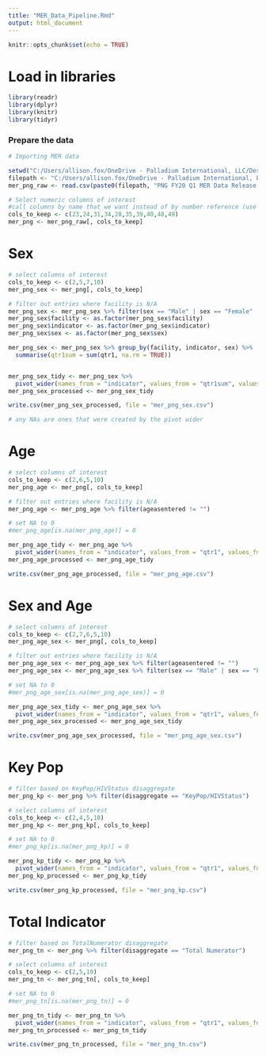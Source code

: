 ---
title: "MER_Data_Pipeline.Rmd"
output: html_document
---


```{r setup, include=FALSE}
knitr::opts_chunk$set(echo = TRUE)
```

# Load in libraries

```{r}
library(readr)
library(dplyr)
library(knitr)
library(tidyr)
```

### Prepare the data ###

```{r}
# Importing MER data

setwd("C:/Users/allison.fox/OneDrive - Palladium International, LLC/Desktop/Technical Work/Anomaly Detection")
filepath <- "C:/Users/allison.fox/OneDrive - Palladium International, LLC/Desktop/Technical Work/Anomaly Detection/"
mer_png_raw <- read.csv(paste0(filepath, "PNG FY20 Q1 MER Data Release for Data.FI_4.13.2021.csv"), stringsAsFactors = FALSE)

```



```{r}
# Select numeric columns of interest
#call columns by name that we want instead of by number reference (use is.numeric() to reference which columns in the data set have numbers vs names)
cols_to_keep <- c(23,24,31,34,28,35,39,40,48,49)
mer_png <- mer_png_raw[, cols_to_keep]

```

# Sex

```{r}
# select columns of interest
cols_to_keep <- c(2,5,7,10)
mer_png_sex <- mer_png[, cols_to_keep]

# filter out entries where facility is N/A
mer_png_sex <- mer_png_sex %>% filter(sex == "Male" | sex == "Female" | sex == "Unknown Sex")
mer_png_sex$facility <- as.factor(mer_png_sex$facility)
mer_png_sex$indicator <- as.factor(mer_png_sex$indicator)
mer_png_sex$sex <- as.factor(mer_png_sex$sex)

mer_png_sex <- mer_png_sex %>% group_by(facility, indicator, sex) %>% 
  summarise(qtr1sum = sum(qtr1, na.rm = TRUE))


mer_png_sex_tidy <- mer_png_sex %>%
  pivot_wider(names_from = "indicator", values_from = "qtr1sum", values_fn = sum)
mer_png_sex_processed <- mer_png_sex_tidy

write.csv(mer_png_sex_processed, file = "mer_png_sex.csv")

# any NAs are ones that were created by the pivot wider
```


# Age

```{r}
# select columns of interest
cols_to_keep <- c(2,6,5,10)
mer_png_age <- mer_png[, cols_to_keep]

# filter out entries where facility is N/A
mer_png_age <- mer_png_age %>% filter(ageasentered != "")

# set NA to 0
#mer_png_age[is.na(mer_png_age)] = 0

mer_png_age_tidy <- mer_png_age %>%
  pivot_wider(names_from = "indicator", values_from = "qtr1", values_fn = sum)
mer_png_age_processed <- mer_png_age_tidy

write.csv(mer_png_age_processed, file = "mer_png_age.csv")
```


# Sex and Age

```{r}
# select columns of interest
cols_to_keep <- c(2,7,6,5,10)
mer_png_age_sex <- mer_png[, cols_to_keep]

# filter out entries where facility is N/A
mer_png_age_sex <- mer_png_age_sex %>% filter(ageasentered != "")
mer_png_age_sex <- mer_png_age_sex %>% filter(sex == "Male" | sex == "Female" | sex == "Unknown Sex")

# set NA to 0
#mer_png_age_sex[is.na(mer_png_age_sex)] = 0

mer_png_age_sex_tidy <- mer_png_age_sex %>%
  pivot_wider(names_from = "indicator", values_from = "qtr1", values_fn = sum)
mer_png_age_sex_processed <- mer_png_age_sex_tidy

write.csv(mer_png_age_sex_processed, file = "mer_png_age_sex.csv")
```


# Key Pop

```{r}
# filter based on KeyPop/HIVStatus disaggregate
mer_png_kp <- mer_png %>% filter(disaggregate == "KeyPop/HIVStatus")

# select columns of interest
cols_to_keep <- c(2,4,5,10)
mer_png_kp <- mer_png_kp[, cols_to_keep]

# set NA to 0
#mer_png_kp[is.na(mer_png_kp)] = 0

mer_png_kp_tidy <- mer_png_kp %>%
  pivot_wider(names_from = "indicator", values_from = "qtr1", values_fn = sum)
mer_png_kp_processed <- mer_png_kp_tidy

write.csv(mer_png_kp_processed, file = "mer_png_kp.csv")
```


# Total Indicator

```{r}
# filter based on TotalNumerator disaggregate
mer_png_tn <- mer_png %>% filter(disaggregate == "Total Numerator")

# select columns of interest
cols_to_keep <- c(2,5,10)
mer_png_tn <- mer_png_tn[, cols_to_keep]

# set NA to 0
#mer_png_tn[is.na(mer_png_tn)] = 0

mer_png_tn_tidy <- mer_png_tn %>%
  pivot_wider(names_from = "indicator", values_from = "qtr1", values_fn = sum)
mer_png_tn_processed <- mer_png_tn_tidy

write.csv(mer_png_tn_processed, file = "mer_png_tn.csv")
```

